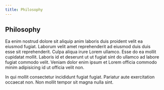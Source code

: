 ```yaml
---
title: Philosophy
---
```


## Philosophy

Ea enim nostrud dolore sit aliquip anim laboris duis proident velit ea eiusmod fugiat. Laborum velit amet reprehenderit ad eiusmod duis duis esse sit reprehenderit. Culpa aliqua irure Lorem ullamco. Esse do ea mollit cupidatat mollit. Laboris id et deserunt ut ut fugiat sint do ullamco ad labore fugiat commodo velit. Veniam dolor enim ipsum et Lorem officia commodo minim adipisicing id ut officia velit non.

In qui mollit consectetur incididunt fugiat fugiat. Pariatur aute exercitation occaecat non. Non mollit tempor sit magna nulla sint.
